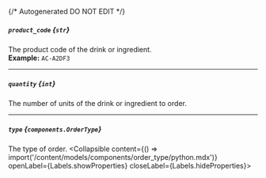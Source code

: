 {/* Autogenerated DO NOT EDIT  */}

##### `product_code` *{`str`}*
The product code of the drink or ingredient.
<br/>
**Example:** `AC-A2DF3`

---
##### `quantity` *{`int`}*
The number of units of the drink or ingredient to order.

---
##### `type` *{`components.OrderType`}*
The type of order.
<Collapsible content={() => import('/content/models/components/order_type/python.mdx')} openLabel={Labels.showProperties} closeLabel={Labels.hideProperties}>
</Collapsible>


